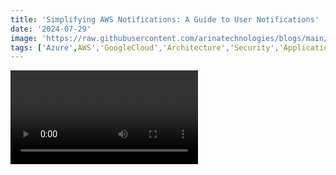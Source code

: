 ```yaml
---
title: 'Simplifying AWS Notifications: A Guide to User Notifications'
date: '2024-07-29'
image: 'https://raw.githubusercontent.com/arinatechnologies/blogs/main/images/awsaccountmigration.webp'
tags: ['Azure',AWS','GoogleCloud','Architecture','Security','Application/Data','Cost Optimization']
---
```

<Video id="CHoPaOGFt69XKoQx" title="Simplifying AWS Notifications: A Guide to User Notifications"/>
# Simplifying AWS Notifications: A Guide to User Notifications

## Introduction

In cloud operations, timely notifications are crucial. Whether dealing with a security incident from AWS GuardDuty, a backup failure, or any other significant event, having a streamlined process to receive and act upon alerts is essential. Traditionally, AWS users set up notifications through complex patterns involving AWS CloudTrail, EventBridge, and Lambda. However, AWS has recently introduced a new service designed to simplify this process significantly: *AWS User Notifications*.

In this blog, we'll walk through the benefits of this new service and how it streamlines the notification setup process compared to the traditional methods.

## The Traditional Notification Setup

Historically, setting up notifications involved several AWS services:

1. *CloudTrail*: Events captured by CloudTrail.
2. *EventBridge*: Rules in EventBridge to capture and process these events.
3. *Lambda*: Lambda functions to parse events and send formatted notifications.
4. *SNS*: For sending out emails or SMS notifications.

For instance, if AWS GuardDuty detected a potential security incident, you’d need to:

- Create a rule in EventBridge to catch GuardDuty findings.
- Write Lambda functions to process these events.
- Use SNS to send notifications, often requiring custom formatting in Lambda.

While effective, this setup can be complex and involves considerable manual configuration and coding.

## The New AWS User Notifications Service

AWS has introduced a more straightforward approach with the *AWS User Notifications* service. This new service allows you to set up notifications with minimal configuration, bypassing the need for complex EventBridge rules and Lambda functions.

### Setting Up Notifications with AWS User Notifications

Here's a step-by-step guide on how to set up notifications using the new service:

1. *Access AWS User Notifications*

   - Go to the AWS Management Console and search for "User Notifications."
   - Open the User Notifications configuration page.
   
![search](https://github.com/user-attachments/assets/406aee74-9946-4fc1-a362-7a10354e321f)

2. *Create a New Notification Configuration*

   - Click “Create Notification Configuration.”
   - Provide a name for the notification, such as "GuardDuty Notification."
   - Optionally, add a description.

![Screenshot (19)](https://github.com/user-attachments/assets/b58f4a9c-b28a-48df-a7da-7e4b984b154f)

3. *Choose the Notification Source*

   - Select the source of your notification. For example, choose "CloudWatch" for monitoring AWS CloudWatch events.
   - Specify the type of events you want to receive notifications for, such as "GuardDuty findings."

4. *Configure Notification Details*

   - Choose the AWS region you want to monitor, such as "Virginia."
   - Set up advanced filters if needed. This helps narrow down the events you want to capture, like focusing only on critical findings.
   - Decide on the aggregation period (e.g., 5 minutes, 12 hours) if you want to aggregate notifications.

![region](https://github.com/user-attachments/assets/8a15dffe-b669-4ced-a43e-fbc959ec075a)

5. *Specify Notification Recipients*

   - Enter the email addresses or other notification channels where alerts should be sent. You can use AWS's built-in options or integrate with chat channels.

![email](https://github.com/user-attachments/assets/bcbe4f43-6555-4d38-8489-49ad757395c8)

6. *Review and Create*

   - Review your configuration.
   - Click "Create Notification Configuration" to finalize.

![create](https://github.com/user-attachments/assets/dcab9fc5-2dc0-4f3b-bafd-1e9bbff1d290)


## Comparing AWS User Notifications with Traditional Methods

*Simplicity*: User Notifications significantly reduce complexity by eliminating the need for multiple services like EventBridge and Lambda for basic notification setups. You configure everything in a single interface with minimal coding.

*Customization*: While traditional setups offer extensive customization through Lambda functions, User Notifications provide a more user-friendly approach with options for advanced filters and predefined notification formats.

*Speed*: The new service allows for quicker setup and deployment of notifications, making it easier to address urgent issues promptly without extensive configuration.

## Use Cases

*GuardDuty Alerts*: Set up notifications for any security findings immediately, ensuring you can respond to potential threats without delay.

*AWS Config*: Receive alerts for configuration changes, focusing on non-compliant changes to avoid information overload.

*Backup Failures*: Get notifications for failed backup jobs to ensure data protection measures are always active.

*Health Checks*: Monitor AWS service health events to stay informed about the operational status of your AWS environment.

## Conclusion

AWS User Notifications is a game-changer for simplifying the notification setup process. It reduces the complexity involved in configuring notifications and allows you to focus on addressing issues rather than managing notification infrastructure. By leveraging this new service, you can ensure that critical alerts are delivered promptly and efficiently.

For detailed guides and additional information, check out the AWS documentation and stay updated with the latest AWS features.

Feel free to reach out with any questions or comments, and don't forget to subscribe for more updates!

# Other Blogs
[Comprehensive Guide to Centralized Backups in AWS Organizations](https://www.arinatechnologies.com/posts/backups-orgs) <br/>
[AWS services that support Containers: Containers!=Kubernetes.](https://www.arinatechnologies.com/posts/aws-container-decision-tree) <br/>
[A Detailed Overview Of AWS SES and Monitoring](https://www.arinatechnologies.com/posts/AWS%20SES) <br/>

